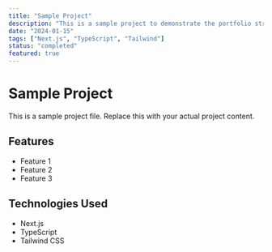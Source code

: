 ```yaml
---
title: "Sample Project"
description: "This is a sample project to demonstrate the portfolio structure."
date: "2024-01-15"
tags: ["Next.js", "TypeScript", "Tailwind"]
status: "completed"
featured: true
---
```


# Sample Project

This is a sample project file. Replace this with your actual project content.

## Features

- Feature 1
- Feature 2
- Feature 3

## Technologies Used

- Next.js
- TypeScript
- Tailwind CSS
